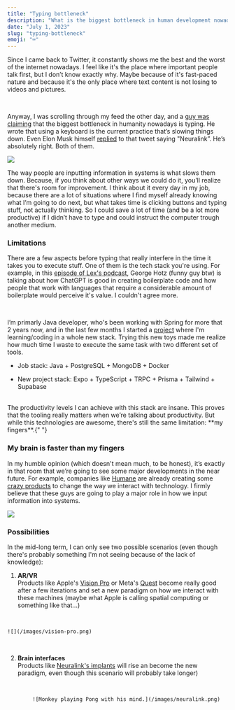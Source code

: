 ```yaml
---
title: "Typing bottleneck"
description: "What is the biggest bottleneck in human development nowadays?"
date: "July 1, 2023"
slug: "typing-bottleneck"
emoji: "⌨️"
---
```


Since I came back to Twitter, it constantly shows me the best and the worst of the internet nowadays. I feel like it's the place where important people talk first, but I don’t know exactly why. Maybe because of it's fast-paced nature and because it's the only place where text content is not losing to videos and pictures.

<br />

Anyway, I was scrolling through my feed the other day, and a [guy was claiming](https://twitter.com/AviSchiffmann/status/1660784596081078273?s=20) that the biggest bottleneck in humanity nowadays is typing. He wrote that using a keyboard is the current practice that’s slowing things down. Even Elon Musk himself [replied](https://twitter.com/elonmusk/status/1660793411459227649?s=20) to that tweet saying "Neuralink”. He’s absolutely right. Both of them.
<br/>

![](/images/typing.jpg)
<br/>

The way people are inputting information in systems is what slows them down. Because, if you think about other ways we could do it, you’ll realize that there's room for improvement. I think about it every day in my job, because there are a lot of situations where I find myself already knowing what I’m going to do next, but what takes time is clicking buttons and typing stuff, not actually thinking. So I could save a lot of time (and be a lot more productive) if I didn’t have to type and could instruct the computer trough another medium.

### Limitations

There are a few aspects before typing that really interfere in the time it takes you to execute stuff. One of them is the tech stack you're using. For example, in this [episode of Lex's podcast](https://www.youtube.com/watch?v=dNrTrx42DGQ), George Hotz (funny guy btw) is talking about how ChatGPT is good in creating boilerplate code and how people that work with languages that require a considerable amount of boilerplate would perceive it's value. I couldn't agree more.

<br />

I’m primarly Java developer, who's been working with Spring for more that 2 years now, and in the last few months I started a [project](https://getmind.app) where I'm learning/coding in a whole new stack. Trying this new toys made me realize how much time I waste to execute the same task with two different set of tools.

- Job stack: Java + PostgreSQL + MongoDB + Docker

- New project stack: Expo + TypeScript + TRPC + Prisma + Tailwind + Supabase

<br />
The productivity levels I can achieve with this stack are insane. This proves that
the tooling really matters when we’re talking about productivity. But while this
technologies are awesome, there's still the same limitation: **my fingers**.{" "}

### My brain is faster than my fingers

In my humble opinion (which doesn't mean much, to be honest), it’s exactly in that room that we’re going to see some major developments in the near future. For example, companies like [Humane](http://hu.ma.ne) are already creating some [crazy products](https://www.youtube.com/watch?v=gMsQO5u7-NQ) to change the way we interact with technology. I firmly believe that these guys are going to play a major role in how we input information into systems.
<br/>

![](/images/humane-ai.jpeg)
<br/>

### Possibilities

In the mid-long term, I can only see two possible scenarios (even though there's probably something I'm not seeing because of the lack of knowledge):

1.  **AR/VR**  
    Products like Apple's [Vision Pro](https://www.apple.com/apple-vision-pro/) or Meta's [Quest](https://www.meta.com/quest/) become really good after a few iterations and set a new paradigm on how we interact with these machines (maybe what Apple is calling spatial computing or something like that…)

<br/>
    
    ![](/images/vision-pro.png)
<br/>

2.  **Brain interfaces**  
     Products like [Neuralink's implants](https://neuralink.com/#n1) will rise an become the new paradigm, even though this scenario will probably take longer)
<br/>

            ![Monkey playing Pong with his mind.](/images/neuralink.png)
<br/>
    